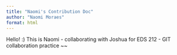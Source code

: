 ```yaml
---
title: "Naomi's Contribution Doc"
author: "Naomi Moraes"
format: html
---
```


Hello! :) This is Naomi - collaborating with Joshua for EDS 212 - GIT collaboration practice ~~
